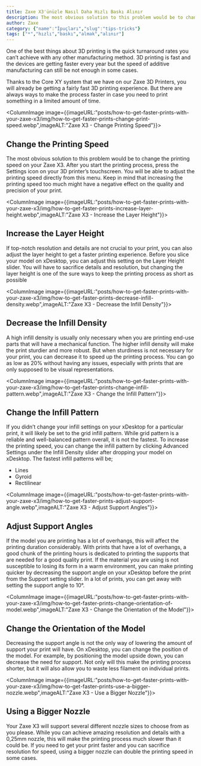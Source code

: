 ```yaml
---
title: Zaxe X3'ünüzle Nasıl Daha Hızlı Baskı Alınır
description: The most obvious solution to this problem would be to change the printing speed on your Zaxe X3. After you start the printing process, press the Settings icon on your 3D printer’s touchscreen.
author: Zaxe
category: {"name":"İpuçları","slug":"tips-tricks"}
tags: ["*","hızlı","baskı","almak","alınır"]
---
```


One of the best things about 3D printing is the quick turnaround rates you can’t achieve with any other manufacturing method. 3D printing is fast and the devices are getting faster every year but the speed of additive manufacturing can still be not enough in some cases. 

Thanks to the Core XY system that we have on our Zaxe 3D Printers, you will already be getting a fairly fast 3D printing experience. But there are always ways to make the process faster in case you need to print something in a limited amount of time.

<ColumnImage image={{imageURL:"posts/how-to-get-faster-prints-with-your-zaxe-x3/img/how-to-get-faster-prints-change-print-speed.webp",imageALT:"Zaxe X3 - Change Printing Speed"}}>
## Change the Printing Speed 

The most obvious solution to this problem would be to change the printing speed on your Zaxe X3. After you start the printing process, press the Settings icon on your 3D printer’s touchscreen. You will be able to adjust the printing speed directly from this menu. Keep in mind that increasing the printing speed too much might have a negative effect on the quality and precision of your print.  
</ColumnImage>

<ColumnImage image={{imageURL:"posts/how-to-get-faster-prints-with-your-zaxe-x3/img/how-to-get-faster-prints-increase-layer-height.webp",imageALT:"Zaxe X3 - Increase the Layer Height"}}>
## Increase the Layer Height 

If top-notch resolution and details are not crucial to your print, you can also adjust the layer height to get a faster printing experience. Before you slice your model on xDesktop, you can adjust this setting on the Layer Height slider. You will have to sacrifice details and resolution, but changing the layer height is one of the sure ways to keep the printing process as short as possible
</ColumnImage>

<ColumnImage image={{imageURL:"posts/how-to-get-faster-prints-with-your-zaxe-x3/img/how-to-get-faster-prints-decrease-infill-density.webp",imageALT:"Zaxe X3 - Decrease the Infill Density"}}>
## Decrease the Infill Density 

A high infill density is usually only necessary when you are printing end-use parts that will have a mechanical function. The higher infill density will make the print sturdier and more robust. But when sturdiness is not necessary for your print, you can decrease it to speed up the printing process. You can go as low as 20% without having any issues, especially with prints that are only supposed to be visual representations. 
</ColumnImage>

<ColumnImage image={{imageURL:"posts/how-to-get-faster-prints-with-your-zaxe-x3/img/how-to-get-faster-prints-change-infill-pattern.webp",imageALT:"Zaxe X3 - Change the Infill Pattern"}}>
## Change the Infill Pattern

If you didn’t change your infill settings on your xDesktop for a particular print, it will likely be set to the grid infill pattern. While grid pattern is a reliable and well-balanced pattern overall, it is not the fastest. To increase the printing speed, you can change the infill pattern by clicking Advanced Settings under the Infill Density slider after dropping your model on xDesktop. The fastest infill patterns will be; 

- Lines 
- Gyroid 
- Rectilinear
</ColumnImage>

<ColumnImage image={{imageURL:"posts/how-to-get-faster-prints-with-your-zaxe-x3/img/how-to-get-faster-prints-adjust-support-angle.webp",imageALT:"Zaxe X3 - Adjust Support Angles"}}>
## Adjust Support Angles 

If the model you are printing has a lot of overhangs, this will affect the printing duration considerably. With prints that have a lot of overhangs, a good chunk of the printing hours is dedicated to printing the supports that are needed for a good quality print. If the material you are using is not susceptible to losing its form in a warm environment, you can make printing quicker by decreasing the support angle on your xDesktop before the print from the Support setting slider. In a lot of prints, you can get away with setting the support angle to 10°.
</ColumnImage>

<ColumnImage image={{imageURL:"posts/how-to-get-faster-prints-with-your-zaxe-x3/img/how-to-get-faster-prints-change-orientation-of-model.webp",imageALT:"Zaxe X3 - Change the Orientation of the Model"}}>
## Change the Orientation of the Model 

Decreasing the support angle is not the only way of lowering the amount of support your print will have. On xDesktop, you can change the position of the model. For example, by positioning the model upside down, you can decrease the need for support. Not only will this make the printing process shorter, but it will also allow you to waste less filament on individual prints.
</ColumnImage>

<ColumnImage image={{imageURL:"posts/how-to-get-faster-prints-with-your-zaxe-x3/img/how-to-get-faster-prints-use-a-bigger-nozzle.webp",imageALT:"Zaxe X3 - Use a Bigger Nozzle"}}>
## Using a Bigger Nozzle

Your Zaxe X3 will support several different nozzle sizes to choose from as you please. While you can achieve amazing resolution and details with a 0,25mm nozzle, this will make the printing process much slower than it could be. If you need to get your print faster and you can sacrifice resolution for speed, using a bigger nozzle can double the printing speed in some cases. 
</ColumnImage>